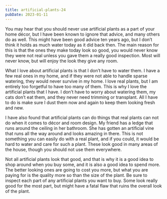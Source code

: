 ```yaml
---
title: artificial-plants-24
pubDate: 2023-01-11
---
```


You may hear that you should never use artificial plants as a part of your home décor, but I have been known to ignore that advice, and many others do as well. This might have been good advice ten years ago, but I don’t think it holds as much water today as it did back then. The main reason for this is that the ones they make today look so good, you would never know they were not real unless you gave them a really good inspection. Most will never know, but will enjoy the look they give any room.

What I love about artificial plants is that I don’t have to water them. I have a few real ones in my home, and if they were not able to handle sparse watering, they would never survive in my home. I love real plants, but I am entirely too forgetful to have too many of them. This is why I love the artificial plants that I have. I don’t have to worry about watering them, my cats don’t eat them, and they never need trimming or transplant. All I have to do is make sure I dust them now and again to keep them looking fresh and new.

I have also found that artificial plants can do things that real plants can not do when it comes to décor and room design. My friend has a ledge that runs around the ceiling in her bathroom. She has gotten an artificial vine that runs all the way around and looks amazing in there. This is not something you can easily do with a real plant, and if you could, it would be hard to water and care for such a plant. These look good in many areas of the house, though you should not use them everywhere. 

Not all artificial plants look that good, and that is why it is a good idea to shop around when you buy some, and it is also a good idea to spend more. The better looking ones are going to cost you more, but what you are paying for is the quality more so than the size of the plant. Be sure to inspect each part of any artificial plants you want to buy. Some look really good for the most part, but might have a fatal flaw that ruins the overall look of the plant.